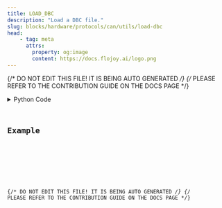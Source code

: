 ```yaml
---
title: LOAD_DBC
description: "Load a DBC file."
slug: blocks/hardware/protocols/can/utils/load-dbc
head:
    - tag: meta
      attrs:
        property: og:image
        content: https://docs.flojoy.ai/logo.png
---
```


{/* DO NOT EDIT THIS FILE! IT IS BEING AUTO GENERATED */}
{/* PLEASE REFER TO THE CONTRIBUTION GUIDE ON THE DOCS PAGE */}


<DownloadStudioBanner />
<PythonDocsDisplay docstring={block_data["docstring"]} />
<details>
<summary>Python Code</summary>



<Code code={pythonCode} lang="py" wrap theme="dracula" />

[Find this Flojoy Block on GitHub](https://github.com/flojoy-ai/blocks/blob/main/blocks/HARDWARE/PROTOCOLS/CAN/UTILS/LOAD_DBC/LOAD_DBC.py)

</details>

## Example


<GetHelpWidget />


<AppDisplay app={app} blockName="LOAD_DBC" client:visible />


<Example />

{/* DO NOT EDIT THIS FILE! IT IS BEING AUTO GENERATED */}
{/* PLEASE REFER TO THE CONTRIBUTION GUIDE ON THE DOCS PAGE */}
